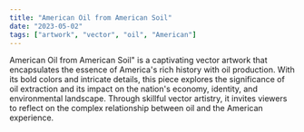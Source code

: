 ```yaml
---
title: "American Oil from American Soil"
date: "2023-05-02"
tags: ["artwork", "vector", "oil", "American"]
---
```


American Oil from American Soil" is a captivating vector artwork that encapsulates 
the essence of America's rich history with oil production. With its bold colors and intricate details, 
this piece explores the significance of oil extraction and its impact on the nation's economy, identity, 
and environmental landscape. Through skillful vector artistry, it invites viewers to reflect on the complex 
relationship between oil and the American experience.

